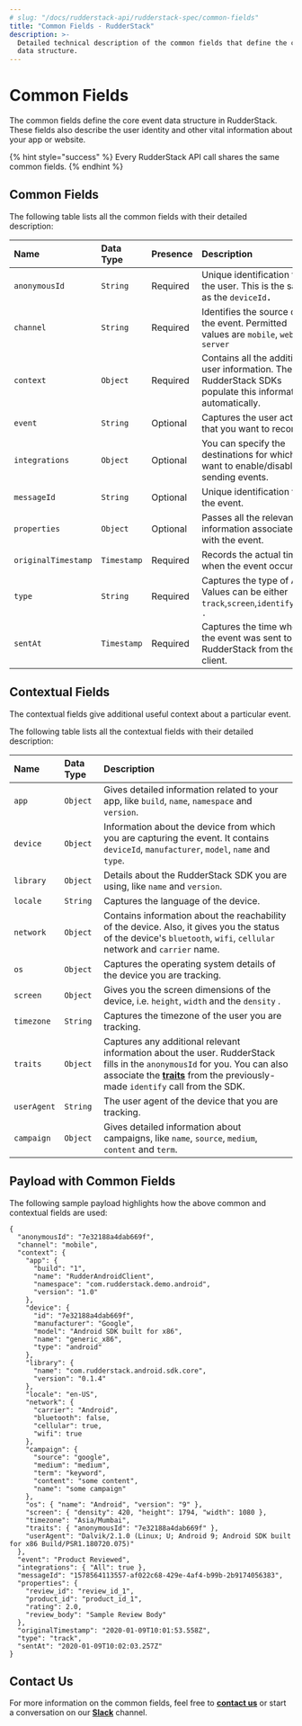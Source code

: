 ```yaml
---
# slug: "/docs/rudderstack-api/rudderstack-spec/common-fields"
title: "Common Fields - RudderStack"
description: >-
  Detailed technical description of the common fields that define the core event
  data structure.
---
```


# Common Fields

The common fields define the core event data structure in RudderStack. These fields also describe the user identity and other vital information about your app or website.

{% hint style="success" %}
Every RudderStack API call shares the same common fields.
{% endhint %}

## Common Fields

The following table lists all the common fields with their detailed description:

| Name                | Data Type   | Presence | Description                                                                                                 |
| :------------------ | :---------- | :------- | :---------------------------------------------------------------------------------------------------------- |
| `anonymousId`       | `String`    | Required | Unique identification for the user. This is the same as the `deviceId`**`.`**                               |
| `channel`           | `String`    | Required | Identifies the source of the event. Permitted values are `mobile`, `web`, `server`                          |
| `context`           | `Object`    | Required | Contains all the additional user information. The RudderStack SDKs populate this information automatically. |
| `event`             | `String`    | Optional | Captures the user action that you want to record.                                                           |
| `integrations`      | `Object`    | Optional | You can specify the destinations for which you want to enable/disable sending events.                       |
| `messageId`         | `String`    | Optional | Unique identification for the event.                                                                        |
| `properties`        | `Object`    | Optional | Passes all the relevant information associated with the event.                                              |
| `originalTimestamp` | `Timestamp` | Required | Records the actual time when the event occurred.                                                            |
| `type`              | `String`    | Required | Captures the type of API. Values can be either `track`,`screen`,`identify`,`page .`                         |
| `sentAt`            | `Timestamp` | Required | Captures the time when the event was sent to RudderStack from the client.                                   |

## Contextual Fields

The contextual fields give additional useful context about a particular event.

The following table lists all the contextual fields with their detailed description:

| Name        | Data Type | Description                                                                                                                                                                                                                                                                                         |
| :---------- | :-------- | :-------------------------------------------------------------------------------------------------------------------------------------------------------------------------------------------------------------------------------------------------------------------------------------------------- |
| `app`       | `Object`  | Gives detailed information related to your app, like `build`, `name`, `namespace` and `version`.                                                                                                                                                                                                    |
| `device`    | `Object`  | Information about the device from which you are capturing the event. It contains `deviceId`, `manufacturer`, `model`, `name` and `type`.                                                                                                                                                            |
| `library`   | `Object`  | Details about the RudderStack SDK you are using, like `name` and `version`.                                                                                                                                                                                                                         |
| `locale`    | `String`  | Captures the language of the device.                                                                                                                                                                                                                                                                |
| `network`   | `Object`  | Contains information about the reachability of the device. Also, it gives you the status of the device's `bluetooth`, `wifi`, `cellular` network and `carrier` name.                                                                                                                                |
| `os`        | `Object`  | Captures the operating system details of the device you are tracking.                                                                                                                                                                                                                               |
| `screen`    | `Object`  | Gives you the screen dimensions of the device, i.e. `height`, `width` and the `density` .                                                                                                                                                                                                           |
| `timezone`  | `String`  | Captures the timezone of the user you are tracking.                                                                                                                                                                                                                                                 |
| `traits`    | `Object`  | Captures any additional relevant information about the user. RudderStack fills in the `anonymousId` for you. You can also associate the [**traits**](https://docs.rudderstack.com/rudderstack-api/rudderstack-spec/identify#identify-traits) from the previously-made `identify` call from the SDK. |
| `userAgent` | `String`  | The user agent of the device that you are tracking.                                                                                                                                                                                                                                                 |
| `campaign`  | `Object`  | Gives detailed information about campaigns, like `name`, `source`, `medium`, `content` and `term`.                                                                                                                                                                                                  |

## Payload with Common Fields

The following sample payload highlights how the above common and contextual fields are used:

```text
{
  "anonymousId": "7e32188a4dab669f",
  "channel": "mobile",
  "context": {
    "app": {
      "build": "1",
      "name": "RudderAndroidClient",
      "namespace": "com.rudderstack.demo.android",
      "version": "1.0"
    },
    "device": {
      "id": "7e32188a4dab669f",
      "manufacturer": "Google",
      "model": "Android SDK built for x86",
      "name": "generic_x86",
      "type": "android"
    },
    "library": {
      "name": "com.rudderstack.android.sdk.core",
      "version": "0.1.4"
    },
    "locale": "en-US",
    "network": {
      "carrier": "Android",
      "bluetooth": false,
      "cellular": true,
      "wifi": true
    },
    "campaign": {
      "source": "google",
      "medium": "medium",
      "term": "keyword",
      "content": "some content",
      "name": "some campaign"
    },
    "os": { "name": "Android", "version": "9" },
    "screen": { "density": 420, "height": 1794, "width": 1080 },
    "timezone": "Asia/Mumbai",
    "traits": { "anonymousId": "7e32188a4dab669f" },
    "userAgent": "Dalvik/2.1.0 (Linux; U; Android 9; Android SDK built for x86 Build/PSR1.180720.075)"
  },
  "event": "Product Reviewed",
  "integrations": { "All": true },
  "messageId": "1578564113557-af022c68-429e-4af4-b99b-2b9174056383",
  "properties": {
    "review_id": "review_id_1",
    "product_id": "product_id_1",
    "rating": 2.0,
    "review_body": "Sample Review Body"
  },
  "originalTimestamp": "2020-01-09T10:01:53.558Z",
  "type": "track",
  "sentAt": "2020-01-09T10:02:03.257Z"
}
```

## Contact Us

For more information on the common fields, feel free to [**contact us**](mailto:%20docs@rudderstack.com) or start a conversation on our [**Slack**](https://resources.rudderstack.com/join-rudderstack-slack) channel.
